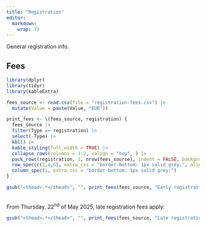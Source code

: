 ```yaml
---
title: "Registration"
editor: 
  markdown: 
    wrap: 72
---
```


General registration info.


## Fees

```r
library(dplyr)
library(tidyr)
library(kableExtra)

fees_source <- read.csv(file = "registration-fees.csv") |> 
  mutate(Value = paste(Value, "EUR"))

print_fees <- \(fees_source, registration) {
  fees_source |>
  filter(Type == registration) |>
  select(-Type) |> 
  kbl() |>
  kable_styling(full_width = TRUE) |> 
  collapse_rows(columns = 1:2, valign = "top", ) |> 
  pack_rows(registration, 1, nrow(fees_source), indent = FALSE, background = c("#EAEAEA")) |> 
  row_spec(c(2,4,6), extra_css = "border-bottom: 1px solid grey;", align = "left") |> 
  column_spec(1, extra_css = "border-bottom: 1px solid grey;")
}
```


```r
gsub("<thead>.*</thead>", "", print_fees(fees_source, "Early registration"))
```
<br>
From Thursday, 22<sup>nd</sup> of May 2025, late registration fees apply:
```r
gsub("<thead>.*</thead>", "", print_fees(fees_source, "Late registration"))
```

